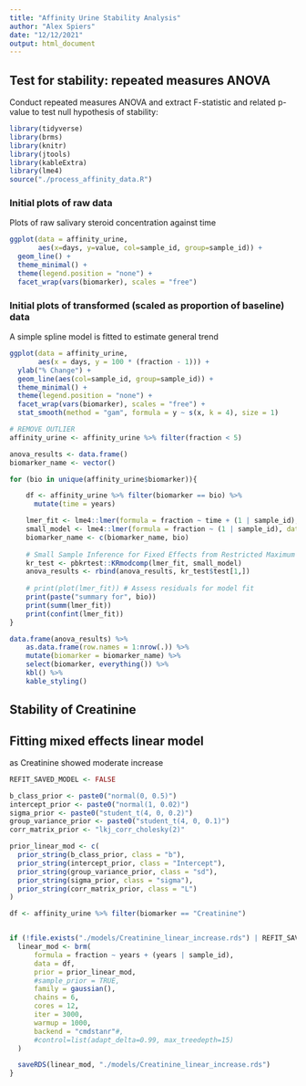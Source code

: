 ```yaml
---
title: "Affinity Urine Stability Analysis"
author: "Alex Spiers"
date: "12/12/2021"
output: html_document
---
```



## Test for stability: repeated measures ANOVA

Conduct repeated measures ANOVA and extract F-statistic and related p-value to test null hypothesis of stability:

```r
library(tidyverse)
library(brms)
library(knitr)
library(jtools)
library(kableExtra)
library(lme4)
source("./process_affinity_data.R")
```


### Initial plots of raw data

Plots of raw salivary steroid concentration against time

```r
ggplot(data = affinity_urine,
       aes(x=days, y=value, col=sample_id, group=sample_id)) +
  geom_line() +
  theme_minimal() +
  theme(legend.position = "none") +
  facet_wrap(vars(biomarker), scales = "free")
```

### Initial plots of transformed (scaled as proportion of baseline) data

A simple spline model is fitted to estimate general trend

```r
ggplot(data = affinity_urine,
       aes(x = days, y = 100 * (fraction - 1))) +
  ylab("% Change") +
  geom_line(aes(col=sample_id, group=sample_id)) +
  theme_minimal() +
  theme(legend.position = "none") +
  facet_wrap(vars(biomarker), scales = "free") +
  stat_smooth(method = "gam", formula = y ~ s(x, k = 4), size = 1)
```

```r
# REMOVE OUTLIER
affinity_urine <- affinity_urine %>% filter(fraction < 5)

anova_results <- data.frame()
biomarker_name <- vector()

for (bio in unique(affinity_urine$biomarker)){

    df <- affinity_urine %>% filter(biomarker == bio) %>%
      mutate(time = years)

    lmer_fit <- lme4::lmer(formula = fraction ~ time + (1 | sample_id), data = df)
    small_model <- lme4::lmer(formula = fraction ~ (1 | sample_id), data = df)
    biomarker_name <- c(biomarker_name, bio)
    
    # Small Sample Inference for Fixed Effects from Restricted Maximum Likelihood - Kenwood Roger
    kr_test <- pbkrtest::KRmodcomp(lmer_fit, small_model) 
    anova_results <- rbind(anova_results, kr_test$test[1,])
    
    # print(plot(lmer_fit)) # Assess residuals for model fit
    print(paste("summary for", bio))
    print(summ(lmer_fit))
    print(confint(lmer_fit))
}

data.frame(anova_results) %>%
    as.data.frame(row.names = 1:nrow(.)) %>%
    mutate(biomarker = biomarker_name) %>%
    select(biomarker, everything()) %>%
    kbl() %>%
    kable_styling()

```

## Stability of Creatinine
## Fitting mixed effects linear model 
as Creatinine showed moderate increase

```r

REFIT_SAVED_MODEL <- FALSE

b_class_prior <- paste0("normal(0, 0.5)")
intercept_prior <- paste0("normal(1, 0.02)")
sigma_prior <- paste0("student_t(4, 0, 0.2)")
group_variance_prior <- paste0("student_t(4, 0, 0.1)")
corr_matrix_prior <- "lkj_corr_cholesky(2)"

prior_linear_mod <- c(
  prior_string(b_class_prior, class = "b"),
  prior_string(intercept_prior, class = "Intercept"),
  prior_string(group_variance_prior, class = "sd"),
  prior_string(sigma_prior, class = "sigma"),
  prior_string(corr_matrix_prior, class = "L")
)

df <- affinity_urine %>% filter(biomarker == "Creatinine")


if (!file.exists("./models/Creatinine_linear_increase.rds") | REFIT_SAVED_MODEL){
  linear_mod <- brm(
      formula = fraction ~ years + (years | sample_id),
      data = df,
      prior = prior_linear_mod,
      #sample_prior = TRUE,
      family = gaussian(),
      chains = 6,
      cores = 12,
      iter = 3000,
      warmup = 1000,
      backend = "cmdstanr"#,
      #control=list(adapt_delta=0.99, max_treedepth=15)
  )

  saveRDS(linear_mod, "./models/Creatinine_linear_increase.rds")
}
```
